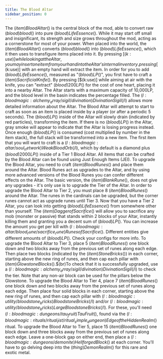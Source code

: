 ```yaml
---
title: The Blood Altar
sidebar_position: 0
---
```



The $(item)Blood Altar$() is the central block of the mod, able to convert raw $(blood)blood$() into pure $(blood)Life Essence$(). While it may start off small and insignificant, its strength and size grows throughout the mod, acting as a cornerstone for most of your power.
When placed into the world, the $(item)Blood Altar$() converts $(blood)blood$() into $(blood)Life Essence$(), which it then uses to transfigure items placed into it. By pressing [$(k:use)] while looking at the Altar, you may insert one item from your hand into the Altar's internal inventory. pressing [$(k:use)] with an empty hand will extract the item.
In order for you to add $(blood)Life Essence$(), measured as "$(blood)LP$()", you first have to craft a $(item)Sacrificial Knife$(). By pressing [$(k:use)] while aiming at air with the knife, you can "extract" $(blood)200 LP$() for the cost of one heart, placing it into a nearby Altar. The Altar starts with a maximum capacity of 10,000LP, and the blood level in the basin indicates the percentage filled. The $(l:bloodmagic:alchemy_array/sigil/divination)Divination Sigil$(/l) allows more detailed information about the Altar.
The Blood Altar will attempt to start to craft as soon as an item is placed inside by a player (or after a periodic 5 seconds). The $(blood)LP$() inside of the Altar will slowly drain (indicated by red particles), transforming the item. If there is no $(blood)LP$() in the Altar, gray smoke will appear to indicate that the Altar is losing progress instead. Once enough $(blood)LP$() is consumed (cost multiplied by number in the item stack), the full stack will be transformed into a new item.
The first item that you will want to craft is a $(l:bloodmagic:altar/soul_network)Weak Blood Orb$(/l), which by default is a diamond plus $(blood)2000 LP$() inside of a Tier 1 Blood Altar. All items that can be crafted by the Blood Altar can be found using Just Enough Items (JEI).
To upgrade the Blood Altar, you need to craft $(item)Blood Runes$() and place them around the Altar. Blood Runes act as upgrades to the Altar, and by using more advanced versions of the Blood Runes you can confer different effects on the Altar. The basic version, the $(item)Blank Rune$(), does not give any upgrades - it's only use is to upgrade the Tier of the Altar.
In order to upgrade the Blood Altar to Tier 2, you must place 8 $(item)Blood Runes$() around the Altar. The runes in the cardinals can be upgraded, but the corner runes cannot act as upgrade runes until Tier 3.
Now that you have a Tier 2 Altar, you can look into getting $(blood)Life Essence$() from somewhere other than yourself. The $(item)Dagger of Sacrifice$() will allow you to sacrifice any mob (monster or passive) that stands within 2 blocks of your Altar, instantly killing them and granting you a decent sum of $(blood)LP$(). You can increase the amount you get per kill with $(l:bloodmagic:altar/blood_rune/sacrifice_rune)Runes of Sacrifice$(). Different entities give different amounts of $(blood)LP$(). Check your configs for more info.
To upgrade the Blood Altar to Tier 3, place 5 $(item)Blood Runes$() one block down and two blocks away from the previous set of runes along each edge. Then place two blocks (indicated by the $(item)Stone Bricks$()) in each corner, starting above the new ring of runes, and then cap each pillar with $(item)Glowstone Blocks$().$(br)To check that it is successfully upgraded, use a $(l:bloodmagic:alchemy_array/sigil/divination)Divination Sigil$(/l) to check the tier. Note that any non-air block can be used for the pillars below the Glowstone.
To upgrade the Blood Altar to Tier 4, place 7 $(item) Blood Runes$() one block down and two blocks away from the previous set of runes along each edge. Then place four solid blocks in each corner, starting above the new ring of runes, and then cap each pillar with $(l:bloodmagic:utility/bloodstone_bricks)Bloodstone Bricks$(/l) and/or $(l:bloodmagic:utility/bloodstone_bricks)Large Bloodstone Bricks$(/l). For these, you'll need $(l:bloodmagic:dungeons/tau_fruit)Tau Fruit$(), found via the $(l:bloodmagic:rituals/ritual_list/ritual_simple_dungeon)Edge of the Hidden Realm$() ritual.
To upgrade the Blood Altar to Tier 5, place 15 $(item) Blood Runes$() one block down and three blocks away from the previous set of runes along each edge. Leave a one-block gap on either end, then place a $(l:bloodmagic:dungeons/demonite)Hellforged Block$() at each corner. You'll have to go delving deep into the $(thing)Demon Realm$() for this rare and exotic metal.

